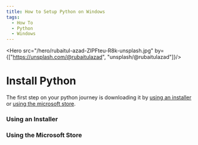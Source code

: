 ```yaml
---
title: How to Setup Python on Windows
tags:
  - How To
  - Python
  - Windows
---
```



<Hero src="/hero/rubaitul-azad-ZIPFteu-R8k-unsplash.jpg" by={["https://unsplash.com/@rubaitulazad", "unsplash/@rubaitulazad"]}/>

# Install Python

The first step on your python journey is downloading it by [using an installer](#using-an-installer) or [using the microsoft store](#using-the-microsoft-store).


### Using an Installer

### Using the Microsoft Store